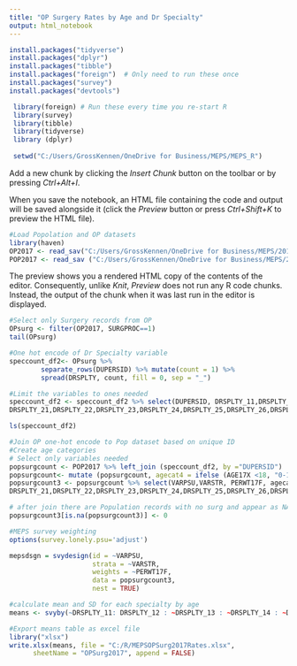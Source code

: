 ---
title: "OP Surgery Rates by Age and Dr Specialty"
output: html_notebook
---


```{r}
install.packages("tidyverse")
install.packages("dplyr")
install.packages("tibble")
install.packages("foreign")  # Only need to run these once
install.packages("survey")
install.packages("devtools")

 library(foreign) # Run these every time you re-start R
 library(survey)
 library(tibble)
 library(tidyverse)
 library (dplyr)
 
 setwd("C:/Users/GrossKennen/OneDrive for Business/MEPS/MEPS_R")

```

Add a new chunk by clicking the *Insert Chunk* button on the toolbar or by pressing *Ctrl+Alt+I*.

When you save the notebook, an HTML file containing the code and output will be saved alongside it (click the *Preview* button or press *Ctrl+Shift+K* to preview the HTML file).
```{r}
#Load Popolation and OP datasets
library(haven)
OP2017 <- read_sav("C:/Users/GrossKennen/OneDrive for Business/MEPS/2017/MEPS_OP_2017.sav")
POP2017 <- read_sav ("C:/Users/GrossKennen/OneDrive for Business/MEPS/2017/MEPS_POP_2017.sav")
```

The preview shows you a rendered HTML copy of the contents of the editor. Consequently, unlike *Knit*, *Preview* does not run any R code chunks. Instead, the output of the chunk when it was last run in the editor is displayed.
```{r}
#Select only Surgery records from OP
OPsurg <- filter(OP2017, SURGPROC==1)
tail(OPsurg)
```


```{r}
#One hot encode of Dr Specialty variable
speccount_df2<- OPsurg %>% 
        separate_rows(DUPERSID) %>% mutate(count = 1) %>% 
        spread(DRSPLTY, count, fill = 0, sep = "_")
```

```{r}
#Limit the variables to ones needed
speccount_df2 <- speccount_df2 %>% select(DUPERSID, DRSPLTY_11,DRSPLTY_12, DRSPLTY_13, DRSPLTY_14, DRSPLTY_15,DRSPLTY_16,DRSPLTY_18,DRSPLTY_19,DRSPLTY_2,DRSPLTY_20,
DRSPLTY_21,DRSPLTY_22,DRSPLTY_23,DRSPLTY_24,DRSPLTY_25,DRSPLTY_26,DRSPLTY_27,DRSPLTY_28,DRSPLTY_29,DRSPLTY_3, DRSPLTY_30,DRSPLTY_32,DRSPLTY_33,DRSPLTY_4,DRSPLTY_5,DRSPLTY_6,DRSPLTY_7,DRSPLTY_8,DRSPLTY_9,DRSPLTY_91)

ls(speccount_df2)
```


```{r}
#Join OP one-hot encode to Pop dataset based on unique ID
#Create age categories
# Select only variables needed
popsurgcount <- POP2017 %>% left_join (speccount_df2, by ="DUPERSID")
popsurgcount<- mutate (popsurgcount, agecat4 = ifelse (AGE17X <18, "0-17", ifelse (AGE17X >17 & AGE17X<45, "18_44", ifelse (AGE17X >44 & AGE17X<65, "45-64", "65+"))))
popsurgcount3 <- popsurgcount %>% select(VARPSU,VARSTR, PERWT17F, agecat4,DRSPLTY_11,DRSPLTY_12, DRSPLTY_13, DRSPLTY_14, DRSPLTY_15,DRSPLTY_16,DRSPLTY_18,DRSPLTY_19,DRSPLTY_2,DRSPLTY_20,
DRSPLTY_21,DRSPLTY_22,DRSPLTY_23,DRSPLTY_24,DRSPLTY_25,DRSPLTY_26,DRSPLTY_27,DRSPLTY_28,DRSPLTY_29,DRSPLTY_3, DRSPLTY_30,DRSPLTY_32,DRSPLTY_33,DRSPLTY_4,DRSPLTY_5,DRSPLTY_6,DRSPLTY_7,DRSPLTY_8,DRSPLTY_9,DRSPLTY_91)

```



```{r}
# after join there are Population records with no surg and appear as NA. Recode NA to 0
popsurgcount3[is.na(popsurgcount3)] <- 0
```



```{r}
#MEPS survey weighting
options(survey.lonely.psu='adjust')

mepsdsgn = svydesign(id = ~VARPSU,
                     strata = ~VARSTR,
                     weights = ~PERWT17F,
                     data = popsurgcount3,
                     nest = TRUE) 
```


```{r}
#calculate mean and SD for each specialty by age
means <- svyby(~DRSPLTY_11: DRSPLTY_12 : ~DRSPLTY_13 : ~DRSPLTY_14 : ~DRSPLTY_15 : ~DRSPLTY_16 : ~DRSPLTY_18 : ~DRSPLTY_19 : ~DRSPLTY_2 : ~DRSPLTY_20 : ~DRSPLTY_21 : ~DRSPLTY_22 : ~DRSPLTY_23 : ~DRSPLTY_24 : ~DRSPLTY_25 : ~DRSPLTY_26 : ~DRSPLTY_27 : ~DRSPLTY_28 : ~DRSPLTY_29 : ~DRSPLTY_3 : ~ DRSPLTY_30 : ~DRSPLTY_32 : ~DRSPLTY_33 : ~DRSPLTY_4 : ~DRSPLTY_5 : ~DRSPLTY_6 : ~DRSPLTY_7 : ~DRSPLTY_8 : ~DRSPLTY_9 : ~DRSPLTY_91, by = ~agecat4, FUN=svymean, design = mepsdsgn)

```

```{r}
#Export means table as excel file
library("xlsx")
write.xlsx(means, file = "C:/R/MEPSOPSurg2017Rates.xlsx",
      sheetName = "OPSurg2017", append = FALSE)


```


